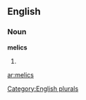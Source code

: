 ==English==

===Noun===
'''melics'''

# {{plural of|[[melic]]}}

[[Category:English plurals]]

[[ar:melics]]